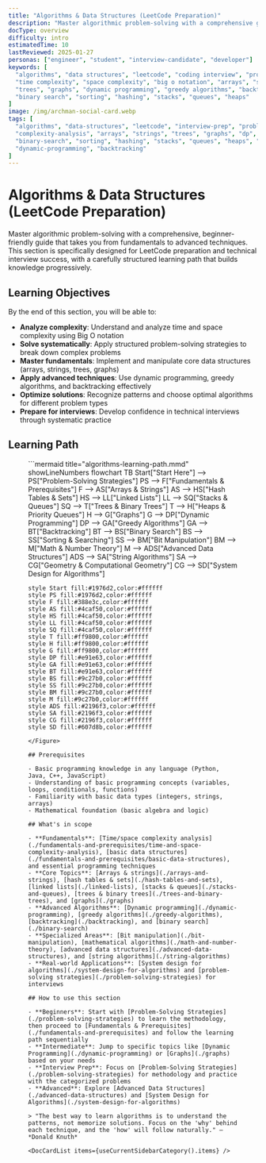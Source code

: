 ```yaml
---
title: "Algorithms & Data Structures (LeetCode Preparation)"
description: "Master algorithmic problem-solving with a comprehensive guide from fundamentals to advanced techniques. Perfect for LeetCode preparation and technical interviews."
docType: overview
difficulty: intro
estimatedTime: 10
lastReviewed: 2025-01-27
personas: ["engineer", "student", "interview-candidate", "developer"]
keywords: [
  "algorithms", "data structures", "leetcode", "coding interview", "problem solving",
  "time complexity", "space complexity", "big o notation", "arrays", "strings",
  "trees", "graphs", "dynamic programming", "greedy algorithms", "backtracking",
  "binary search", "sorting", "hashing", "stacks", "queues", "heaps"
]
image: /img/archman-social-card.webp
tags: [
  "algorithms", "data-structures", "leetcode", "interview-prep", "problem-solving",
  "complexity-analysis", "arrays", "strings", "trees", "graphs", "dp", "greedy",
  "binary-search", "sorting", "hashing", "stacks", "queues", "heaps", "trees",
  "dynamic-programming", "backtracking"
]
---
```



<Head>
  <script type="application/ld+json">{JSON.stringify({
    "@context": "https://schema.org",
    "@type": "Article",
    "headline": "Algorithms & Data Structures (LeetCode Preparation)",
    "description": "Master algorithmic problem-solving with a comprehensive guide from fundamentals to advanced techniques. Perfect for LeetCode preparation and technical interviews.",
    "author": {
      "@type": "Organization",
      "name": "ArchMan"
    },
    "publisher": {
      "@type": "Organization",
      "name": "ArchMan",
      "logo": {
        "@type": "ImageObject",
        "url": "https://archman.dev/img/logo.png"
      }
    },
    "datePublished": "2025-01-27",
    "dateModified": "2025-01-27"
  })}</script>
  <script type="application/ld+json">{JSON.stringify({
    "@context": "https://schema.org",
    "@type": "BreadcrumbList",
    "itemListElement": [
      {
        "@type": "ListItem",
        "position": 1,
        "name": "Home",
        "item": "https://archman.dev/"
      },
      {
        "@type": "ListItem",
        "position": 2,
        "name": "Algorithms & Data Structures",
        "item": "https://archman.dev/docs/algorithms-and-data-structures"
      }
    ]
  })}</script>
</Head>

# Algorithms & Data Structures (LeetCode Preparation)

Master algorithmic problem-solving with a comprehensive, beginner-friendly guide that takes you from fundamentals to advanced techniques. This section is specifically designed for LeetCode preparation and technical interview success, with a carefully structured learning path that builds knowledge progressively.

## Learning Objectives

By the end of this section, you will be able to:

- **Analyze complexity**: Understand and analyze time and space complexity using Big O notation
- **Solve systematically**: Apply structured problem-solving strategies to break down complex problems
- **Master fundamentals**: Implement and manipulate core data structures (arrays, strings, trees, graphs)
- **Apply advanced techniques**: Use dynamic programming, greedy algorithms, and backtracking effectively
- **Optimize solutions**: Recognize patterns and choose optimal algorithms for different problem types
- **Prepare for interviews**: Develop confidence in technical interviews through systematic practice

## Learning Path

<Figure caption="Recommended learning progression from beginner to advanced algorithmic concepts.">
```mermaid title="algorithms-learning-path.mmd" showLineNumbers
flowchart TB
    Start["Start Here"] --> PS["Problem-Solving Strategies"]
    PS --> F["Fundamentals & Prerequisites"]
    F --> AS["Arrays & Strings"]
    AS --> HS["Hash Tables & Sets"]
    HS --> LL["Linked Lists"]
    LL --> SQ["Stacks & Queues"]
    SQ --> T["Trees & Binary Trees"]
    T --> H["Heaps & Priority Queues"]
    H --> G["Graphs"]
    G --> DP["Dynamic Programming"]
    DP --> GA["Greedy Algorithms"]
    GA --> BT["Backtracking"]
    BT --> BS["Binary Search"]
    BS --> SS["Sorting & Searching"]
    SS --> BM["Bit Manipulation"]
    BM --> M["Math & Number Theory"]
    M --> ADS["Advanced Data Structures"]
    ADS --> SA["String Algorithms"]
    SA --> CG["Geometry & Computational Geometry"]
    CG --> SD["System Design for Algorithms"]
    
    style Start fill:#1976d2,color:#ffffff
    style PS fill:#1976d2,color:#ffffff
    style F fill:#388e3c,color:#ffffff
    style AS fill:#4caf50,color:#ffffff
    style HS fill:#4caf50,color:#ffffff
    style LL fill:#4caf50,color:#ffffff
    style SQ fill:#4caf50,color:#ffffff
    style T fill:#ff9800,color:#ffffff
    style H fill:#ff9800,color:#ffffff
    style G fill:#ff9800,color:#ffffff
    style DP fill:#e91e63,color:#ffffff
    style GA fill:#e91e63,color:#ffffff
    style BT fill:#e91e63,color:#ffffff
    style BS fill:#9c27b0,color:#ffffff
    style SS fill:#9c27b0,color:#ffffff
    style BM fill:#9c27b0,color:#ffffff
    style M fill:#9c27b0,color:#ffffff
    style ADS fill:#2196f3,color:#ffffff
    style SA fill:#2196f3,color:#ffffff
    style CG fill:#2196f3,color:#ffffff
    style SD fill:#607d8b,color:#ffffff
```
</Figure>

## Prerequisites

- Basic programming knowledge in any language (Python, Java, C++, JavaScript)
- Understanding of basic programming concepts (variables, loops, conditionals, functions)
- Familiarity with basic data types (integers, strings, arrays)
- Mathematical foundation (basic algebra and logic)

## What's in scope

- **Fundamentals**: [Time/space complexity analysis](./fundamentals-and-prerequisites/time-and-space-complexity-analysis), [basic data structures](./fundamentals-and-prerequisites/basic-data-structures), and essential programming techniques
- **Core Topics**: [Arrays & strings](./arrays-and-strings), [hash tables & sets](./hash-tables-and-sets), [linked lists](./linked-lists), [stacks & queues](./stacks-and-queues), [trees & binary trees](./trees-and-binary-trees), and [graphs](./graphs)
- **Advanced Algorithms**: [Dynamic programming](./dynamic-programming), [greedy algorithms](./greedy-algorithms), [backtracking](./backtracking), and [binary search](./binary-search)
- **Specialized Areas**: [Bit manipulation](./bit-manipulation), [mathematical algorithms](./math-and-number-theory), [advanced data structures](./advanced-data-structures), and [string algorithms](./string-algorithms)
- **Real-world Applications**: [System design for algorithms](./system-design-for-algorithms) and [problem-solving strategies](./problem-solving-strategies) for interviews

## How to use this section

- **Beginners**: Start with [Problem-Solving Strategies](./problem-solving-strategies) to learn the methodology, then proceed to [Fundamentals & Prerequisites](./fundamentals-and-prerequisites) and follow the learning path sequentially
- **Intermediate**: Jump to specific topics like [Dynamic Programming](./dynamic-programming) or [Graphs](./graphs) based on your needs
- **Interview Prep**: Focus on [Problem-Solving Strategies](./problem-solving-strategies) for methodology and practice with the categorized problems
- **Advanced**: Explore [Advanced Data Structures](./advanced-data-structures) and [System Design for Algorithms](./system-design-for-algorithms)

> "The best way to learn algorithms is to understand the patterns, not memorize solutions. Focus on the 'why' behind each technique, and the 'how' will follow naturally." — *Donald Knuth*

<DocCardList items={useCurrentSidebarCategory().items} />
